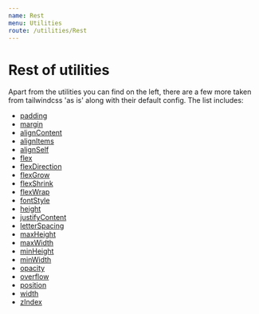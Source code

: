 ```yaml
---
name: Rest
menu: Utilities
route: /utilities/Rest
---
```


# Rest of utilities

Apart from the utilities you can find on the left, there are a few more taken from tailwindcss 'as is' along with their default config.
The list includes:

- [padding](https://tailwindcss.com/docs/padding)
- [margin](https://tailwindcss.com/docs/margin)
- [alignContent](https://tailwindcss.com/docs/align-content)
- [alignItems](https://tailwindcss.com/docs/align-items)
- [alignSelf](https://tailwindcss.com/docs/align-self)
- [flex](https://tailwindcss.com/docs/flex)
- [flexDirection](https://tailwindcss.com/docs/flex-direction)
- [flexGrow](https://tailwindcss.com/docs/flex-grow)
- [flexShrink](https://tailwindcss.com/docs/flex-shrink)
- [flexWrap](https://tailwindcss.com/docs/flex-wrap)
- [fontStyle](https://tailwindcss.com/docs/font-style)
- [height](https://tailwindcss.com/docs/height)
- [justifyContent](https://tailwindcss.com/docs/justify-content)
- [letterSpacing](https://tailwindcss.com/docs/letter-spacing)
- [maxHeight](https://tailwindcss.com/docs/max-height)
- [maxWidth](https://tailwindcss.com/docs/max-width)
- [minHeight](https://tailwindcss.com/docs/min-height)
- [minWidth](https://tailwindcss.com/docs/min-width)
- [opacity](https://tailwindcss.com/docs/opacity)
- [overflow](https://tailwindcss.com/docs/overflow)
- [position](https://tailwindcss.com/docs/position)
- [width](https://tailwindcss.com/docs/width)
- [zIndex](https://tailwindcss.com/docs/z-index)
